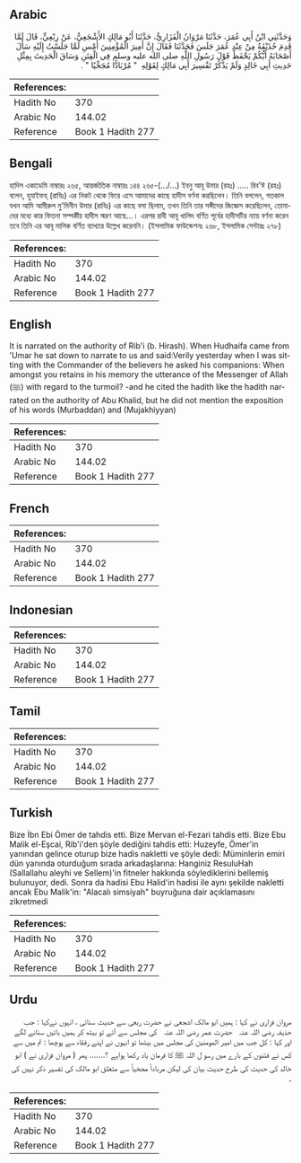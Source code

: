 ## Arabic


<div dir="rtl" lang="ar" style={{fontSize:'larger',backgroundColor:'#f8f9fa',padding:20}}>
وَحَدَّثَنِي ابْنُ أَبِي عُمَرَ، حَدَّثَنَا مَرْوَانُ الْفَزَارِيُّ، حَدَّثَنَا أَبُو مَالِكٍ الأَشْجَعِيُّ، عَنْ رِبْعِيٍّ، قَالَ لَمَّا قَدِمَ حُذَيْفَةُ مِنْ عِنْدِ عُمَرَ جَلَسَ فَحَدَّثَنَا فَقَالَ إِنَّ أَمِيرَ الْمُؤْمِنِينَ أَمْسِ لَمَّا جَلَسْتُ إِلَيْهِ سَأَلَ أَصْحَابَهُ أَيُّكُمْ يَحْفَظُ قَوْلَ رَسُولِ اللَّهِ صلى الله عليه وسلم فِي الْفِتَنِ وَسَاقَ الْحَدِيثَ بِمِثْلِ حَدِيثِ أَبِي خَالِدٍ وَلَمْ يَذْكُرْ تَفْسِيرَ أَبِي مَالِكٍ لِقَوْلِهِ ‏ "‏ مُرْبَادًّا مُجَخِّيًا ‏"‏ ‏.‏
</div>
<div style={{backgroundColor:'#f8f9fa',padding:20, marginBottom: 10}}><table> <thead> <tr> <th>References:</th> <th></th> </tr> </thead> <tbody><tr><td>Hadith No</td><td>370</td></tr><tr><td>Arabic No</td><td>144.02</td></tr><tr><td>Reference</td><td>Book 1 Hadith 277</td></tr></tbody></table></div>

## Bengali


<div dir="ltr" lang="bn" style={{fontSize:'larger',backgroundColor:'#f8f9fa',padding:20}}>
হাদিস একাডেমি নাম্বারঃ ২৬৫, আন্তর্জাতিক নাম্বারঃ ১৪৪ ২৬৫-(.../...) ইবনু আবূ উমার (রহঃ) ..... রিব'ঈ (রহঃ) বলেন, হুযাইফহ্ (রাযিঃ) এর নিকট থেকে ফিরে এসে আমাদের কাছে হাদীস বর্ণনা করছিলেন। তিনি বললেন, গতকাল যখন আমি আমীরুল মু'মিনীন উমার (রাযিঃ) এর কাছে বসা ছিলাম, তখন তিনি তার সঙ্গীদের জিজ্ঞেস করেছিলেন, তোমাদের মধ্যে কার ফিতনা সম্পৰ্কীয় হাদীস স্মরণ আছে...। এরপর রাবী আবূ খালিদ বর্ণিত পূর্বের হাদীসটির ন্যায় বর্ণনা করেন তবে তিনি এর আবূ মালিক বর্ণিত ব্যাখ্যার উল্লেখ করেননি। (ইসলামিক ফাউন্ডেশনঃ ২৬৮, ইসলামিক সেন্টারঃ ২৭৮)
</div>
<div style={{backgroundColor:'#f8f9fa',padding:20, marginBottom: 10}}><table> <thead> <tr> <th>References:</th> <th></th> </tr> </thead> <tbody><tr><td>Hadith No</td><td>370</td></tr><tr><td>Arabic No</td><td>144.02</td></tr><tr><td>Reference</td><td>Book 1 Hadith 277</td></tr></tbody></table></div>

## English


<div dir="ltr" lang="en" style={{fontSize:'larger',backgroundColor:'#f8f9fa',padding:20}}>
It is narrated on the authority of Rib'i (b. Hirash). When Hudhaifa came from 'Umar he sat down to narrate to us and said:Verily yesterday when I was sitting with the Commander of the believers he asked his companions: When amongst you retains in his memory the utterance of the Messenger of Allah (ﷺ) with regard to the turmoil? -and he cited the hadith like the hadith narrated on the authority of Abu Khalid, but he did not mention the exposition of his words (Murbaddan) and (Mujakhiyyan)
</div>
<div style={{backgroundColor:'#f8f9fa',padding:20, marginBottom: 10}}><table> <thead> <tr> <th>References:</th> <th></th> </tr> </thead> <tbody><tr><td>Hadith No</td><td>370</td></tr><tr><td>Arabic No</td><td>144.02</td></tr><tr><td>Reference</td><td>Book 1 Hadith 277</td></tr></tbody></table></div>

## French


<div dir="ltr" lang="fr" style={{fontSize:'larger',backgroundColor:'#f8f9fa',padding:20}}>

</div>
<div style={{backgroundColor:'#f8f9fa',padding:20, marginBottom: 10}}><table> <thead> <tr> <th>References:</th> <th></th> </tr> </thead> <tbody><tr><td>Hadith No</td><td>370</td></tr><tr><td>Arabic No</td><td>144.02</td></tr><tr><td>Reference</td><td>Book 1 Hadith 277</td></tr></tbody></table></div>

## Indonesian


<div dir="ltr" lang="id" style={{fontSize:'larger',backgroundColor:'#f8f9fa',padding:20}}>

</div>
<div style={{backgroundColor:'#f8f9fa',padding:20, marginBottom: 10}}><table> <thead> <tr> <th>References:</th> <th></th> </tr> </thead> <tbody><tr><td>Hadith No</td><td>370</td></tr><tr><td>Arabic No</td><td>144.02</td></tr><tr><td>Reference</td><td>Book 1 Hadith 277</td></tr></tbody></table></div>

## Tamil


<div dir="ltr" lang="ta" style={{fontSize:'larger',backgroundColor:'#f8f9fa',padding:20}}>

</div>
<div style={{backgroundColor:'#f8f9fa',padding:20, marginBottom: 10}}><table> <thead> <tr> <th>References:</th> <th></th> </tr> </thead> <tbody><tr><td>Hadith No</td><td>370</td></tr><tr><td>Arabic No</td><td>144.02</td></tr><tr><td>Reference</td><td>Book 1 Hadith 277</td></tr></tbody></table></div>

## Turkish


<div dir="ltr" lang="tr" style={{fontSize:'larger',backgroundColor:'#f8f9fa',padding:20}}>
Bize İbn Ebi Ömer de tahdis etti. Bize Mervan el-Fezari tahdis etti. Bize Ebu Malik el-Eşcai, Rib'i'den şöyle dediğini tahdis etti: Huzeyfe, Ömer'in yanından gelince oturup bize hadis nakletti ve şöyle dedi: Müminlerin emiri dün yanında oturduğum sırada arkadaşlarına: Hanginiz ResuluHah (Sallallahu aleyhi ve Sellem)'in fitneler hakkında söylediklerini bellemiş bulunuyor, dedi. Sonra da hadisi Ebu Halid'in hadisi ile aynı şekilde nakletti ancak Ebu Malik'in: "Alacalı simsiyah" buyruğuna dair açıklamasını zikretmedi
</div>
<div style={{backgroundColor:'#f8f9fa',padding:20, marginBottom: 10}}><table> <thead> <tr> <th>References:</th> <th></th> </tr> </thead> <tbody><tr><td>Hadith No</td><td>370</td></tr><tr><td>Arabic No</td><td>144.02</td></tr><tr><td>Reference</td><td>Book 1 Hadith 277</td></tr></tbody></table></div>

## Urdu


<div dir="rtl" lang="ur" style={{fontSize:'larger',backgroundColor:'#f8f9fa',padding:20}}>
مروان فزاری نے کہا : ہمیں ابو مالک اشجعی نے حضرت ربعی سے حدیث سنائی ، انہوں نےکہا : جب حذیفہ ‌رضی ‌اللہ ‌عنہ ‌ ‌ حضرت عمر ‌رضی ‌اللہ ‌عنہ ‌ ‌ کی مجلس سے آئے تو بیٹھ کر ہمیں باتیں سنانے لگے اور کہا : کل جب میں امیر المومنین کی مجلس میں بیٹھا تو انہوں نے اپنے رفقاء سے پوچھا : تم میں سے کس نے فتنوں کے بارے میں رسو ل اللہ ﷺ کا فرمان یاد رکھا ہواہے ؟....... پھر ( مروان فزاری نے ) ابو خالد کی حدیث کی طرح حدیث بیان کی لیکن مرباداً مجخیاً سے متعلق ابو مالک کی تفسیر ذکر نہیں کی ۔
</div>
<div style={{backgroundColor:'#f8f9fa',padding:20, marginBottom: 10}}><table> <thead> <tr> <th>References:</th> <th></th> </tr> </thead> <tbody><tr><td>Hadith No</td><td>370</td></tr><tr><td>Arabic No</td><td>144.02</td></tr><tr><td>Reference</td><td>Book 1 Hadith 277</td></tr></tbody></table></div>